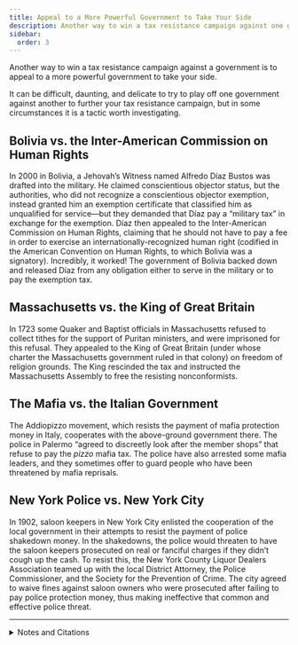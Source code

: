 ```yaml
---
title: Appeal to a More Powerful Government to Take Your Side
description: Another way to win a tax resistance campaign against one government is to appeal to a more powerful one to take your side.
sidebar:
  order: 3
---
```


Another way to win a tax resistance campaign against a government is to appeal to a more powerful government to take your side.

It can be difficult, daunting, and delicate to try to play off one government against another to further your tax resistance campaign, but in some circumstances it is a tactic worth investigating.

## <Badge text="Example" size="medium" /> Bolivia vs. the Inter-American Commission on Human Rights

In 2000 in Bolivia, a Jehovah’s Witness named Alfredo Díaz Bustos was drafted into the military.
He claimed conscientious objector status, but the authorities, who did not recognize a conscientious objector exemption, instead granted him an exemption certificate that classified him as unqualified for service—but they demanded that Díaz pay a “military tax” in exchange for the exemption.
Díaz then appealed to the Inter-American Commission on Human Rights, claiming that he should not have to pay a fee in order to exercise an internationally-recognized human right (codified in the American Convention on Human Rights, to which Bolivia was a signatory).
Incredibly, it worked!
The government of Bolivia backed down and released Díaz from any obligation either to serve in the military or to pay the exemption tax.

## <Badge text="Example" size="medium" /> Massachusetts vs. the King of Great Britain

In 1723 some Quaker and Baptist officials in Massachusetts refused to collect tithes for the support of Puritan ministers, and were imprisoned for this refusal.
They appealed to the King of Great Britain (under whose charter the Massachusetts government ruled in that colony) on freedom of religion grounds.
The King rescinded the tax and instructed the Massachusetts Assembly to free the resisting nonconformists.

## <Badge text="Example" size="medium" /> The Mafia vs. the Italian Government

The Addiopizzo movement, which resists the payment of mafia protection money in Italy, cooperates with the above-ground government there.
The police in Palermo “agreed to discreetly look after the member shops” that refuse to pay the <i>pizzo</i> mafia tax.
The police have also arrested some mafia leaders, and they sometimes offer to guard people who have been threatened by mafia reprisals.

## <Badge text="Example" size="medium" /> New York Police vs. New York City

In 1902, saloon keepers in New York City enlisted the cooperation of the local government in their attempts to resist the payment of police shakedown money.
In the shakedowns, the police would threaten to have the saloon keepers prosecuted on real or fanciful charges if they didn’t cough up the cash.
To resist this, the New York County Liquor Dealers Association teamed up with the local District Attorney, the Police Commissioner, and the Society for the Prevention of Crime.
The city agreed to waive fines against saloon owners who were prosecuted after failing to pay police protection money, thus making ineffective that common and effective police threat.

<hr />

<details>
<summary>Notes and Citations</summary>

* Alfredo Díaz [<i>Bustos v. Bolivia</i>](https://www.refworld.org/jurisprudence/caselaw/iachr/2005/en/87429), Case 14/04, Report No. 97/05, Inter-American Commission on Human Rights, (2005)
* Backus, Isaac <i>A History of New-England with Particular Reference to the Denomination of Christians called Baptists</i>, 2nd ed. (1871) [p. 534](https://archive.org/details/newengl01back/page/534/mode/1up)
* American Consul, Naples [“Sicilian Mafia Reeling from Police and Business Actions”](https://wikileaks.org/plusd/cables/07NAPLES129_a.html) 6 December 2007 (cable “07Naples129” released in the WikiLeaks dump)
* “To End Police Blackmail” <i>New York Times</i> 8 March 1902

</details>
